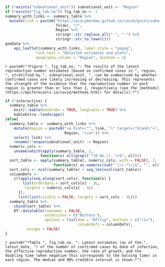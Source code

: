 ```r
if (!exists("subnational_unit")) subnational_unit <- "Region"
if (!exists("fig_tab_no")) fig_tab_no <- 1
summary_with_links <- summary_table %>%
  mutate(link = paste0("https://biocyberman.github.io/covid/posts/subnational/",
                       folder, "/",
                       Region %>%
                       stringr::str_replace_all(" ", "-") %>%
                       stringr::str_to_lower()))
geoData %>%
    epi_leaflet(summary_with_links, label_style = "popup",
              link_text = "Detailed estimates and plots",
              geography_column = "Region", minZoom = 1)
```

`r paste0("*Figure ", fig_tab_no, ": The results of the latest reproduction number estimates (based on confirmed cases in ", region, ", stratified by ", subnational_unit, ", can be summarised by whether confirmed cases are likely increasing or decreasing. This represents the strength of the evidence that the reproduction number in each region is greater than or less than 1, respectively (see the [methods](https://epiforecasts.io/covid/methods.html) for details).*")`




```r
if (!interactive) {
  summary_table %>%
    knitr::kable(booktabs = TRUE, longtable = TRUE) %>%
    kableExtra::landscape()
}else{
  summary_table <- summary_with_links %>%
    mutate(Region = paste0("<a href=\"", link, "\" target=\"blank\">",
                           Region, "</a>")) %>%
    select(-link) %>%
    rename(!!enquo(subnational_unit) := Region)
  numeric_cols <-
    unname(which(apply(summary_table, 2,
                function(x) all(grepl("^[0-9e.() -]+$", x)))))
  sort_table <- apply(summary_table[, numeric_cols, with = FALSE], 2,
                      function(x) as.numeric(sub(" \\(.*\\)$", "", x)))
  sort_cols <- ncol(summary_table) + seq_len(ncol(sort_table))
  columnDefs <-
    c(lapply(seq_along(sort_cols), function(x) {
        list(orderData = sort_cols[x] - 1L,
	     targets = numeric_cols[x] - 1L)
      }),
      list(list(visible = FALSE, targets = sort_cols - 1L)))
  summary_table %>%
    cbind(sort_table) %>%
    DT::datatable(rownames = FALSE,
                  extensions = c("Buttons"),
                  options = list(dom = "Bfrtip", buttons = c("csv"),
                                 columnDefs = columnDefs),
		  escape = FALSE)
}
```
`r paste0("*Table ", fig_tab_no, ": Latest estimates (as of the ", latest_date, ") of the number of confirmed cases by date of infection, the effective reproduction number, the rate of growth, and the doubling time (when negative this corresponds to the halving time) in each region. The median and 90% credible interval is shown.*")`
<br>

